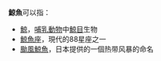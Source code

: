 '''鯨魚'''可以指：
*[[鯨|鯨]]，[[哺乳動物|哺乳動物]]中[[鯨目|鯨目]]生物
*[[鯨魚座|鯨魚座]]，現代的88星座之一
*[[颱風鯨魚|颱風鯨魚]]，日本提供的一個热带风暴的命名
{{消歧義}}